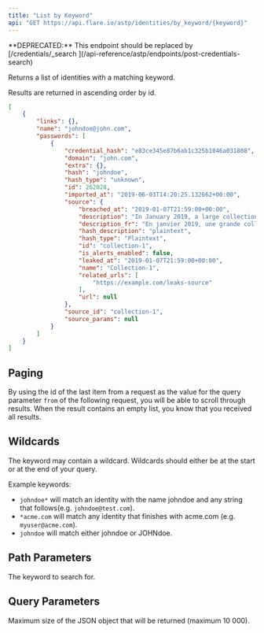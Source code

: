 ```yaml
---
title: "List by Keyword"
api: "GET https://api.flare.io/astp/identities/by_keyword/{keyword}"
---
```


<Warning>
**DEPRECATED:** This endpoint should be replaced by
[/credentials/_search <Icon icon="code" size={16} />](/api-reference/astp/endpoints/post-credentials-search)
</Warning>


<GatedAccessFeatureAstp />

Returns a list of identities with a matching keyword.

Results are returned in ascending order by id.

<ResponseExample>

```json Response Example
[
    {
        "links": {},
        "name": "johndoe@john.com",
        "passwords": [
            {
                "credential_hash": "e83ce345e87b6ab1c325b1046a031808",
                "domain": "john.com",
                "extra": {},
                "hash": "johndoe",
                "hash_type": "unknown",
                "id": 262028,
                "imported_at": "2019-06-03T14:20:25.132662+00:00",
                "source": {
                    "breached_at": "2019-01-07T21:59:00+00:00",
                    "description": "In January 2019, a large collection of credential stuffing lists (combinations of email addresses and passwords used to hijack accounts on other services) was discovered being distributed on a popular hacking forum. The data contained almost 2.7 billion records including 773 million unique email addresses alongside passwords those addresses had used on other breached services.",
                    "description_fr": "En janvier 2019, une grande collection de listes de bourrage d'identifiants (combinaisons d'adresses \u00e9lectroniques et de mots de passe utilis\u00e9s pour prendre contr\u00f4le de comptes sur d'autres services) a \u00e9t\u00e9 diffus\u00e9e sur un forum de piratage populaire. Les donn\u00e9es contenaient pr\u00e8s de 2,7 milliards d'enregistrements, dont 773 millions d'adresses \u00e9lectroniques uniques aux c\u00f4t\u00e9s de mots de passe que ces adresses avaient utilis\u00e9s sur d'autres services ayant subi des br\u00e8ches de donn\u00e9es.",
                    "hash_description": "plaintext",
                    "hash_type": "Plaintext",
                    "id": "collection-1",
                    "is_alerts_enabled": false,
                    "leaked_at": "2019-01-07T21:59:00+00:00",
                    "name": "Collection-1",
                    "related_urls": [
                        "https://example.com/leaks-source"
                    ],
                    "url": null
                },
                "source_id": "collection-1",
                "source_params": null
            }
        ]
    }
]
```

</ResponseExample>

## Paging

By using the id of the last item from a request as the value for the query parameter `from` of the following request, you will be able to scroll through results.
When the result contains an empty list, you know that you received all results.

## Wildcards

The keyword may contain a wildcard.
Wildcards should either be at the start or at the end of your query.

Example keywords:
- `johndoe*` will match an identity with the name johndoe and any string that follows(e.g. `johndoe@test.com`).
- `*acme.com` will match any identity that finishes with acme.com (e.g. `myuser@acme.com`).
- `johndoe` will match either johndoe or JOHNdoe.

## Path Parameters

<ParamField path="keyword" type="string">
  The keyword to search for.
</ParamField>

## Query Parameters

<ParamField query="size" type="number">
  Maximum size of the JSON object that will be returned (maximum 10 000).
</ParamField>

<ParamField query="from" type="number">
</ParamField>

